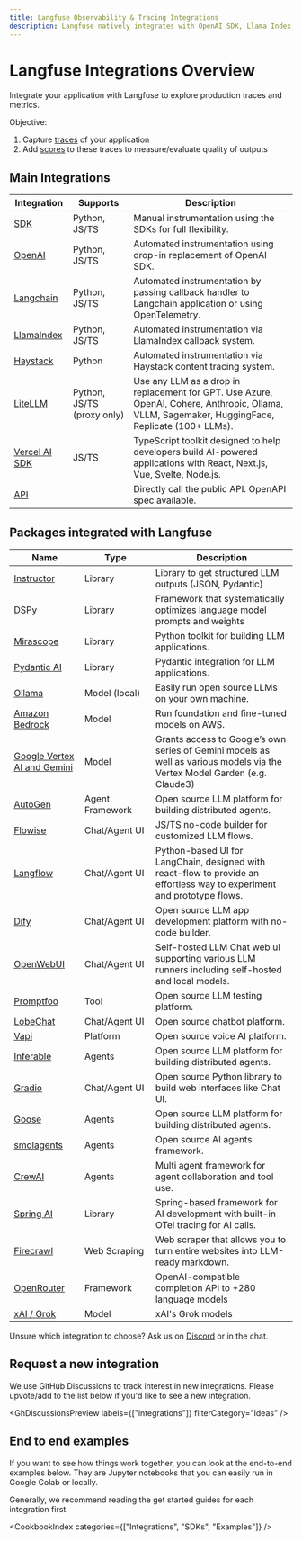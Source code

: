 ```yaml
---
title: Langfuse Observability & Tracing Integrations
description: Langfuse natively integrates with OpenAI SDK, Llama Index, Langchain (Python&JS), Vercel AI SDK, Haystack, Dify Flowise, LiteLLM and Langflow
---
```


# Langfuse Integrations Overview

Integrate your application with Langfuse to explore production traces and metrics.

Objective:

1. Capture [traces](/docs/tracing) of your application
2. Add [scores](/docs/scores) to these traces to measure/evaluate quality of outputs

## Main Integrations

| Integration                                              | Supports                   | Description                                                                                                                                      |
| -------------------------------------------------------- | -------------------------- | ------------------------------------------------------------------------------------------------------------------------------------------------ |
| [SDK](/docs/sdk)                                         | Python, JS/TS              | Manual instrumentation using the SDKs for full flexibility.                                                                                      |
| [OpenAI](/docs/integrations/openai)                      | Python, JS/TS              | Automated instrumentation using drop-in replacement of OpenAI SDK.                                                                               |
| [Langchain](/docs/integrations/langchain)                | Python, JS/TS              | Automated instrumentation by passing callback handler to Langchain application or using OpenTelemetry. |
| [LlamaIndex](/docs/integrations/llama-index/get-started) | Python, JS/TS              | Automated instrumentation via LlamaIndex callback system.                                                                                        |
| [Haystack](/docs/integrations/haystack)                  | Python                     | Automated instrumentation via Haystack content tracing system.                                                                                   |
| [LiteLLM](/docs/integrations/litellm)                    | Python, JS/TS (proxy only) | Use any LLM as a drop in replacement for GPT. Use Azure, OpenAI, Cohere, Anthropic, Ollama, VLLM, Sagemaker, HuggingFace, Replicate (100+ LLMs). |
| [Vercel AI SDK](/docs/integrations/vercel-ai-sdk)        | JS/TS                      | TypeScript toolkit designed to help developers build AI-powered applications with React, Next.js, Vue, Svelte, Node.js.                          |
| [API](/docs/api)                                         |                            | Directly call the public API. OpenAPI spec available.                                                                                            |

## Packages integrated with Langfuse

| Name                                                | Type               | Description                                                                                                             |
| --------------------------------------------------- | ------------------ | ----------------------------------------------------------------------------------------------------------------------- |
| [Instructor](/docs/integrations/instructor)         | Library            | Library to get structured LLM outputs (JSON, Pydantic)                                                                  |
| [DSPy](/docs/integrations/dspy)                     | Library            | Framework that systematically optimizes language model prompts and weights                                              |
| [Mirascope](/docs/integrations/mirascope)           | Library            | Python toolkit for building LLM applications.                                                                           |
| [Pydantic AI](/docs/integrations/pydantic-ai)       | Library            | Pydantic integration for LLM applications.                                                                              |
| [Ollama](/docs/integrations/ollama)                 | Model (local)      | Easily run open source LLMs on your own machine.                                                                        |
| [Amazon Bedrock](/docs/integrations/amazon-bedrock) | Model              | Run foundation and fine-tuned models on AWS.                                                                            |
| [Google Vertex AI and Gemini](/docs/integrations/google-vertex-ai)     | Model              | Grants access to Google’s own series of Gemini models as well as various models via the Vertex Model Garden (e.g. Claude3)                                          |
| [AutoGen](/docs/integrations/autogen)               | Agent Framework    | Open source LLM platform for building distributed agents.                                                               |
| [Flowise](/docs/integrations/flowise)               | Chat/Agent&nbsp;UI | JS/TS no-code builder for customized LLM flows.                                                                         |
| [Langflow](/docs/integrations/langflow)             | Chat/Agent&nbsp;UI | Python-based UI for LangChain, designed with react-flow to provide an effortless way to experiment and prototype flows. |
| [Dify](/docs/integrations/dify)                     | Chat/Agent&nbsp;UI | Open source LLM app development platform with no-code builder.                                                          |
| [OpenWebUI](/docs/integrations/openwebui)           | Chat/Agent&nbsp;UI | Self-hosted LLM Chat web ui supporting various LLM runners including self-hosted and local models.                      |
| [Promptfoo](/docs/integrations/promptfoo)           | Tool               | Open source LLM testing platform.                                                                                       |
| [LobeChat](/docs/integrations/lobechat)             | Chat/Agent&nbsp;UI | Open source chatbot platform.                                                                                           |
| [Vapi](/docs/integrations/vapi)                     | Platform           | Open source voice AI platform.                                                                                          |
| [Inferable](/docs/integrations/other/inferable)     | Agents             | Open source LLM platform for building distributed agents.                                                               |
| [Gradio](/docs/integrations/other/gradio)           | Chat/Agent&nbsp;UI | Open source Python library to build web interfaces like Chat UI.                                                        |
| [Goose](/docs/integrations/goose)                   | Agents             | Open source LLM platform for building distributed agents.                                                               |
| [smolagents](/docs/integrations/smolagents)         | Agents             | Open source AI agents framework.                                                                                        |
| [CrewAI](/docs/integrations/crewai)                 | Agents             | Multi agent framework for agent collaboration and tool use.                                                             |
| [Spring AI](/docs/integrations/spring-ai)           | Library             | Spring-based framework for AI development with built-in OTel tracing for AI calls. |
| [Firecrawl](/docs/integrations/other/firecrawl)     | Web Scraping       | Web scraper that allows you to turn entire websites into LLM-ready markdown. |
| [OpenRouter](/docs/integrations/other/openrouter)   | Framework          | OpenAI-compatible completion API to +280 language models |
| [xAI / Grok](/docs/integrations/other/xai)         | Model              | xAI's Grok models |

Unsure which integration to choose? Ask us on [Discord](/discord) or in the chat.


<GitHubStarCTA />

## Request a new integration

We use GitHub Discussions to track interest in new integrations. Please upvote/add to the list below if you'd like to see a new integration.


<GhDiscussionsPreview labels={["integrations"]} filterCategory="Ideas" />

## End to end examples

If you want to see how things work together, you can look at the end-to-end examples below. They are Jupyter notebooks that you can easily run in Google Colab or locally.

<Callout type="info">
  Generally, we recommend reading the get started guides for each integration
  first.
</Callout>


<CookbookIndex categories={["Integrations", "SDKs", "Examples"]} />
